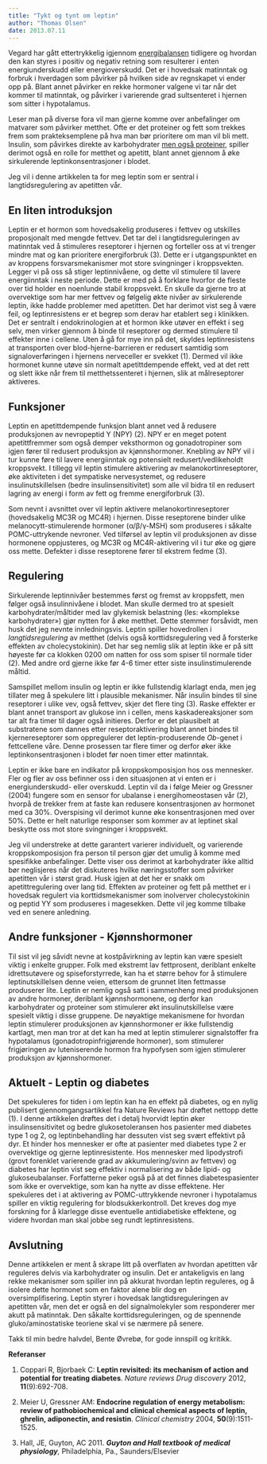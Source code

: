 ```yaml
---
title: "Tykt og tynt om leptin"
author: "Thomas Olsen"
date: 2013.07.11
---
```


Vegard har gått ettertrykkelig igjennom [energibalansen](energibalansen.qmd) tidligere og hvordan den kan styres i positiv og negativ retning som resulterer i enten energiunderskudd eller energioverskudd. Det er i hovedsak matinntak og forbruk i hverdagen som påvirker på hvilken side av regnskapet vi ender opp på. Blant annet påvirker en rekke hormoner valgene vi tar når det kommer til matinntak, og påvirker i varierende grad sultsenteret i hjernen som sitter i hypotalamus.

Leser man på diverse fora vil man gjerne komme over anbefalinger om matvarer som påvirker metthet. Ofte er det proteiner og fett som trekkes frem som prakteksemplene på hva man bør prioritere om man vil bli mett. Insulin, som påvirkes direkte av karbohydrater [men også proteiner](insulinindeks.qmd), spiller derimot også en rolle for metthet og apetitt, blant annet gjennom å øke sirkulerende leptinkonsentrasjoner i blodet.

Jeg vil i denne artikkelen ta for meg leptin som er sentral i langtidsregulering av apetitten vår.

## En liten introduksjon

Leptin er et hormon som hovedsakelig produseres i fettvev og utskilles proposjonalt med mengde fettvev. Det tar del i langtidsreguleringen av matinntak ved å stimuleres reseptorer i hjernen og forteller oss at vi trenger mindre mat og kan prioritere energiforbruk (3). Dette er i utgangspunktet en av kroppens forsvarsmekanismer mot store svingninger i kroppsvekten. Legger vi på oss så stiger leptinnivåene, og dette vil stimulere til lavere energiinntak i neste periode. Dette er med på å forklare hvorfor de fleste over tid holder en noenlunde stabil kroppsvekt. En skulle da gjerne tro at overvektige som har mer fettvev og følgelig økte nivåer av sirkulerende leptin, ikke hadde problemer med apetitten. Det har derimot vist seg å være feil, og leptinresistens er et begrep som derav har etablert seg i klinikken. Det er sentralt i endokrinologien at et hormon ikke utøver en effekt i seg selv, men virker gjennom å binde til reseptorer og dermed stimulere til effekter inne i cellene. Uten å gå for mye inn på det, skyldes leptinresistens at transporten over blod-hjerne-barrieren er redusert samtidig som signaloverføringen i hjernens nerveceller er svekket (1). Dermed vil ikke hormonet kunne utøve sin normalt apetittdempende effekt, ved at det rett og slett ikke når frem til metthetssenteret i hjernen, slik at målreseptorer aktiveres.

## Funksjoner

Leptin en apetittdempende funksjon blant annet ved å redusere produksjonen av nevropeptid Y (NPY) (2). NPY er en meget potent apetittfremmer som også demper veksthormon og gonadotropiner som igjen fører til redusert produksjon av kjønnshormoner. Knebling av NPY vil i tur kunne føre til lavere energiinntak og potensielt redusert/vedlikeholdt kroppsvekt. I tillegg vil leptin stimulere aktivering av melanokortinreseptorer, øke aktiviteten i det sympatiske nervesystemet, og redusere insulinutskillelsen (bedre insulinsensitivitet) som alle vil bidra til en redusert lagring av energi i form av fett og fremme energiforbruk (3).

Som nevnt i avsnittet over vil leptin aktivere melanokortinreseptorer (hovedsakelig MC3R og MC4R) i hjernen. Disse reseptorene binder ulike melanocytt-stimulerende hormoner (α/β/γ-MSH) som produseres i såkalte POMC-uttrykende nevroner. Ved tilførsel av leptin vil produksjonen av disse hormonene oppjusteres, og MC3R og MC4R-aktivering vil i tur øke og gjøre oss mette. Defekter i disse reseptorene fører til ekstrem fedme (3).

## Regulering

Sirkulerende leptinnivåer bestemmes først og fremst av kroppsfett, men følger også insulinnivåene i blodet. Man skulle dermed tro at spesielt karbohydrater/måltider med lav glykemisk belastning (les: «komplekse karbohydrater») gjør nytten for å øke metthet. Dette stemmer forsåvidt, men husk det jeg nevnte innledningsvis. Leptin spiller hovedrollen i *langtidsregulering* av metthet (delvis også korttidsregulering ved å forsterke effekten av cholecystokinin). Det har seg nemlig slik at leptin ikke er på sitt høyeste før ca klokken 0200 om natten for oss som spiser til normale tider (2). Med andre ord gjerne ikke før 4-6 timer etter siste insulinstimulerende måltid.

Samspillet mellom insulin og leptin er ikke fullstendig klarlagt enda, men jeg tillater meg å spekulere litt i plausible mekanismer. Når insulin bindes til sine reseptorer i ulike vev, også fettvev, skjer det flere ting (3). Raske effekter er blant annet transport av glukose inn i cellen, mens kaskadereaksjoner som tar alt fra timer til dager også initieres. Derfor er det plausibelt at substratene som dannes etter reseptoraktivering blant annet bindes til kjernereseptorer som oppregulerer det leptin-produserende *Ob*-genet i fettcellene våre. Denne prosessen tar flere timer og derfor øker ikke leptinkonsentrasjonen i blodet før noen timer etter matinntak.

Leptin er ikke bare en indikator på kroppskomposisjon hos oss mennesker. Fler og fler av oss befinner oss i den situasjonen at vi enten er i energiunderskudd- eller overskudd. Leptin vil da i følge Meier og Gressner (2004) fungere som en sensor for ubalanse i energihomeostasen vår (2), hvorpå de trekker frem at faste kan redusere konsentrasjonen av hormonet med ca 30%. Overspising vil derimot kunne øke konsentrasjonen med over 50%. Dette er helt naturlige responser som kommer av at leptinet skal beskytte oss mot store svingninger i kroppsvekt.

Jeg vil understreke at dette garantert varierer individuelt, og varierende kroppskomposisjon fra person til person gjør det umulig å komme med spesifikke anbefalinger. Dette viser oss derimot at karbohydrater ikke alltid bør neglisjeres når det diskuteres hvilke næringsstoffer som påvirker apetitten vår i størst grad. Husk igjen at det her er snakk om apetittregulering over lang tid. Effekten av proteiner og fett på metthet er i hovedsak regulert via korttidsmekanismer som inolverver cholecystokinin og peptid YY som produseres i magesekken. Dette vil jeg komme tilbake ved en senere anledning.

## Andre funksjoner - Kjønnshormoner

Til sist vil jeg såvidt nevne at kostpåvirkning av leptin kan være spesielt viktig i enkelte grupper. Folk med ekstremt lav fettprosent, deriblant enkelte idrettsutøvere og spiseforstyrrede, kan ha et større behov for å stimulere leptinutskillelsen denne veien, ettersom de grunnet liten fettmasse produserer lite. Leptin er nemlig også satt i sammenheng med produksjonen av andre hormoner, deriblant kjønnshormonene, og derfor kan karbohydrater og proteiner som stimulerer økt insulinutskillelse være spesielt viktig i disse gruppene. De nøyaktige mekanismene for hvordan leptin stimulerer produksjonen av kjønnshormoner er ikke fullstendig kartlagt, men man tror at det kan ha med at leptin stimulerer signalstoffer fra hypotalamus (gonadotropinfrigjørende hormoner), som stimulerer frigjøringen av luteniserende hormon fra hypofysen som igjen stimulerer produksjon av kjønnshormoner.

## Aktuelt - Leptin og diabetes

Det spekuleres for tiden i om leptin kan ha en effekt på diabetes, og en nylig publisert gjennomgangsartikkel fra Nature Reviews har drøftet nettopp dette (1). I denne artikkelen drøftes det i detalj hvorvidt leptin øker insulinsensitivitet og bedre glukosetoleransen hos pasienter med diabetes type 1 og 2, og leptinbehandling har dessuten vist seg svært effektivt på dyr. Et hinder hos mennesker er ofte at pasienter med diabetes type 2 er overvektige og gjerne leptinresistente. Hos mennesker med lipodystrofi (grovt forenklet varierende grad av akkumulering/svinn av fettvev) og diabetes har leptin vist seg effektiv i normalisering av både lipid- og glukoseubalanser. Forfatterne peker også på at det finnes diabetespasienter som ikke er overvektige, som kan ha nytte av disse effektene. Her spekuleres det i at aktivering av POMC-uttrykkende nevroner i hypotalamus spiller en viktig regulering for blodsukkerkontroll. Det kreves dog mye forskning for å klarlegge disse eventuelle antidiabetiske effektene, og videre hvordan man skal jobbe seg rundt leptinresistens.

## Avslutning

Denne artikkelen er ment å skrape litt på overflaten av hvordan apetitten vår reguleres delvis via karbohydrater og insulin. Det er antakeligvis en lang rekke mekanismer som spiller inn på akkurat hvordan leptin reguleres, og å isolere dette hormonet som en faktor alene blir dog en oversimplifisering. Leptin styrer i hovedsak langtidsreguleringen av apetitten vår, men det er også en del signalmolekyler som responderer mer akutt på matinntak. Den såkalte korttidsreguleringen, og de spennende gluko/aminostatiske teoriene skal vi se nærmere på senere.

Takk til min bedre halvdel, Bente Øvrebø, for gode innspill og kritikk.

**Referanser**

1.  Coppari R, Bjorbaek C: **Leptin revisited: its mechanism of action and potential for treating diabetes**. *Nature reviews Drug discovery* 2012, **11**(9):692-708.

2.  Meier U, Gressner AM: **Endocrine regulation of energy metabolism: review of pathobiochemical and clinical chemical aspects of leptin, ghrelin, adiponectin, and resistin**. *Clinical chemistry* 2004, **50**(9):1511-1525.

3.  Hall, JE, Guyton, AC 2011. ***Guyton and Hall textbook of medical physiology**,* Philadelphia, Pa., Saunders/Elsevier
